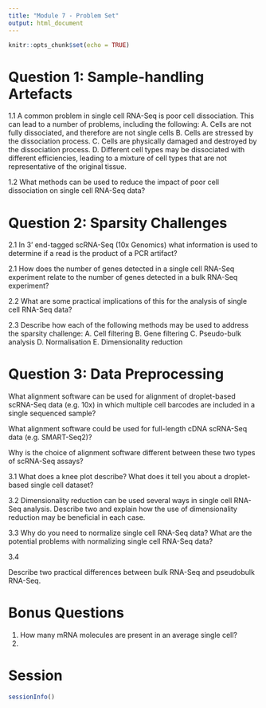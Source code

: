 ```yaml
---
title: "Module 7 - Problem Set"
output: html_document
---
```


```r
knitr::opts_chunk$set(echo = TRUE)
```

# Question 1: Sample-handling Artefacts

1.1 A common problem in single cell RNA-Seq is poor cell dissociation. This can
lead to a number of problems, including the following: A. Cells are not fully
dissociated, and therefore are not single cells B. Cells are stressed by the
dissociation process. C. Cells are physically damaged and destroyed by the
dissociation process. D. Different cell types may be dissociated with different
efficiencies, leading to a mixture of cell types that are not representative of
the original tissue.

1.2 What methods can be used to reduce the impact of poor cell dissociation on
single cell RNA-Seq data?

# Question 2: Sparsity Challenges

2.1 In 3' end-tagged scRNA-Seq (10x Genomics) what information is used to
determine if a read is the product of a PCR artifact?

2.1 How does the number of genes detected in a single cell RNA-Seq experiment
relate to the number of genes detected in a bulk RNA-Seq experiment?

2.2 What are some practical implications of this for the analysis of single cell
RNA-Seq data?

2.3 Describe how each of the following methods may be used to address the
sparsity challenge: A. Cell filtering B. Gene filtering C. Pseudo-bulk analysis
D. Normalisation E. Dimensionality reduction

# Question 3: Data Preprocessing

What alignment software can be used for alignment of droplet-based scRNA-Seq
data (e.g. 10x) in which multiple cell barcodes are included in a single
sequenced sample?

What alignment software could be used for full-length cDNA scRNA-Seq data (e.g.
SMART-Seq2)?

Why is the choice of alignment software different between these two types of
scRNA-Seq assays?

3.1 What does a knee plot describe? What does it tell you about a droplet-based
single cell dataset?

3.2 Dimensionality reduction can be used several ways in single cell RNA-Seq
analysis. Describe two and explain how the use of dimensionality reduction may
be beneficial in each case.

3.3 Why do you need to normalize single cell RNA-Seq data? What are the
potential problems with normalizing single cell RNA-Seq data?

3.4

Describe two practical differences between bulk RNA-Seq and pseudobulk RNA-Seq.

# Bonus Questions

1. How many mRNA molecules are present in an average single cell?
2.

# Session

```r
sessionInfo()
```

